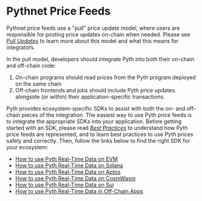 # Pythnet Price Feeds

Pythnet price feeds use a "pull" price update model, where users are responsible for posting price updates on-chain when needed.
Please see [_Pull Updates_](pythnet-price-feeds/pull-updates) to learn more about this model and what this means for integrators.

In the pull model, developers should integrate Pyth into both their on-chain and off-chain code:

1. On-chain programs should read prices from the Pyth program deployed on the same chain
2. Off-chain frontends and jobs should include Pyth price updates alongside (or within) their application-specific transactions.

Pyth provides ecosystem-specific SDKs to assist with both the on- and off-chain pieces of the integration.
The easiest way to use Pyth price feeds is to integrate the appropriate SDKs into your application.
Before getting started with an SDK, please read [_Best Practices_](best-practices.md) to understand how Pyth price feeds are represented, and to learn best practices to use Pyth prices safely and correctly.
Then, follow the links below to find the right SDK for your ecosystem:

- [How to use Pyth Real-Time Data on EVM](use-real-time-data/evm.md)
- [How to use Pyth Real-Time Data on Solana](use-real-time-data/solana.md)
- [How to use Pyth Real-Time Data on Aptos](use-real-time-data/aptos.md)
- [How to use Pyth Real-Time Data on CosmWasm](use-real-time-data/cosmwasm.md)
- [How to use Pyth Real-Time Data on Sui](use-real-time-data/sui.md)
- [How to use Pyth Real-Time Data in Off-Chain Apps](use-real-time-data/off-chain.md)
